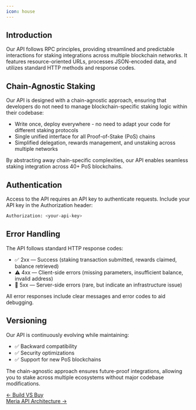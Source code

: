 ```yaml
---
icon: house
---
```


## Introduction

Our API follows RPC principles, providing streamlined and predictable interactions for staking integrations across multiple blockchain networks. It features resource-oriented URLs, processes JSON-encoded data, and utilizes standard HTTP methods and response codes.

## Chain-Agnostic Staking

Our API is designed with a chain-agnostic approach, ensuring that developers do not need to manage blockchain-specific staking logic within their codebase:

- Write once, deploy everywhere - no need to adapt your code for different staking protocols
- Single unified interface for all Proof-of-Stake (PoS) chains
- Simplified delegation, rewards management, and unstaking across multiple networks

By abstracting away chain-specific complexities, our API enables seamless staking integration across 40+ PoS blockchains.

## Authentication

Access to the API requires an API key to authenticate requests. Include your API key in the Authorization header:

```bash
Authorization: <your-api-key>
```

## Error Handling

The API follows standard HTTP response codes:

- ✅ 2xx — Success (staking transaction submitted, rewards claimed, balance retrieved)
- ⚠️ 4xx — Client-side errors (missing parameters, insufficient balance, invalid address)
- 🚨 5xx — Server-side errors (rare, but indicate an infrastructure issue)

All error responses include clear messages and error codes to aid debugging.



## Versioning

Our API is continuously evolving while maintaining:

- ✅ Backward compatibility
- ✅ Security optimizations
- ✅ Support for new PoS blockchains

The chain-agnostic approach ensures future-proof integrations, allowing you to stake across multiple ecosystems without major codebase modifications.

<div className="flex mt-8">
  <div className="flex-1">
    <a href="build-vs-buy">← Build VS Buy</a>
  </div>
  <div className="flex-1 text-right">
    <a href="meria-api-architecture">Meria API Architecture →</a>
  </div>
</div>
